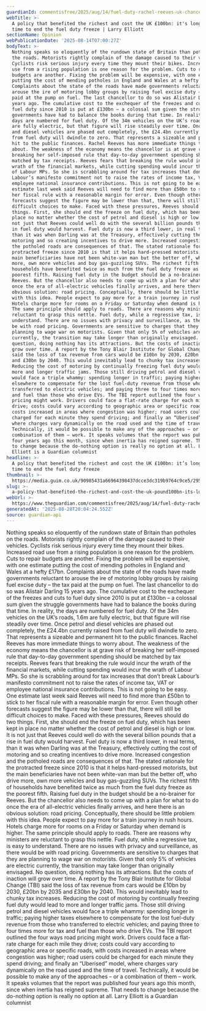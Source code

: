 ```yaml
---
guardianId: commentisfree/2025/aug/14/fuel-duty-rachel-reeves-uk-chancellor-motorists
webTitle: >-
  A policy that benefited the richest and cost the UK £100bn: it's long past
  time to end the fuel duty freeze | Larry Elliott
sectionName: Opinion
webPublicationDate: '2025-08-14T07:00:27Z'
bodyText: >-
  Nothing speaks so eloquently of the rundown state of Britain than potholes on
  the roads. Motorists rightly complain of the damage caused to their vehicles.
  Cyclists risk serious injury every time they mount their bikes. Increased road
  use from a rising population is one reason for the problem. Cuts to repair
  budgets are another. Fixing the problem will be expensive, with one estimate
  putting the cost of mending potholes in England and Wales at a hefty £17bn.
  Complaints about the state of the roads have made governments reluctant to
  arouse the ire of motoring lobby groups by raising fuel excise duty – the tax
  paid at the pump on fuel. The last chancellor to do so was Alistair Darling 15
  years ago. The cumulative cost to the exchequer of the freezes and cuts to
  fuel duty since 2010 is put at £130bn – a colossal sum given the struggle
  governments have had to balance the books during that time. In reality, the
  days are numbered for fuel duty. Of the 34m vehicles on the UK’s roads, 1.6m
  are fully electric, but that figure will rise steadily over time. Once petrol
  and diesel vehicles are phased out completely, the £24.4bn currently raised
  from fuel duty will dwindle to zero. That represents a sizeable and permanent
  hit to the public finances. Rachel Reeves has more immediate things to worry
  about. The weakness of the economy means the chancellor is at grave risk of
  breaking her self-imposed rule that day-to-day government spending should be
  matched by tax receipts. Reeves fears that breaking the rule would incur the
  wrath of the financial markets, while cutting spending would incur the wrath
  of Labour MPs. So she is scrabbling around for tax increases that don’t break
  Labour’s manifesto commitment not to raise the rates of income tax, VAT or
  employee national insurance contributions. This is not going to be easy. One
  estimate last week said Reeves will need to find more than £50bn to stick to
  her fiscal rule with a reasonable margin for error. Even though other
  forecasts suggest the figure may be lower than that, there will still be
  difficult choices to make. Faced with these pressures, Reeves should do two
  things. First, she should end the freeze on fuel duty, which has been kept in
  place no matter whether the cost of petrol and diesel is high or low. It is
  not just that Reeves could well do with the several billion pounds that a rise
  in fuel duty would harvest. Fuel duty is now a third lower, in real terms,
  than it was when Darling was at the Treasury, effectively cutting the cost of
  motoring and so creating incentives to drive more. Increased congestion and
  the potholed roads are consequences of that. The stated rationale for the
  protracted freeze since 2010 is that it helps hard-pressed motorists, but the
  main beneficiaries have not been white-van man but the better off, who drive
  more, own more vehicles and buy gas-guzzling SUVs. The richest fifth of
  households have benefited twice as much from the fuel duty freeze as the
  poorest fifth. Raising fuel duty in the budget should be a no-brainer for
  Reeves. But the chancellor also needs to come up with a plan for what to do
  once the era of all-electric vehicles finally arrives, and here there is an
  obvious solution: road pricing. Conceptually, there should be little problem
  with this idea. People expect to pay more for a train journey in rush hours.
  Hotels charge more for rooms on a Friday or Saturday when demand is higher.
  The same principle should apply to roads. There are reasons why ministers are
  reluctant to grasp this nettle. Fuel duty, while a regressive tax, is easy to
  understand. There are no issues with privacy and surveillance, as there would
  be with road pricing. Governments are sensitive to charges that they are
  planning to wage war on motorists. Given that only 5% of vehicles are electric
  currently, the transition may take longer than originally envisaged. No
  question, doing nothing has its attractions. But the costs of inaction will
  grow over time. A report by the Tony Blair Institute for Global Change (TBI)
  said the loss of tax revenue from cars would be £10bn by 2030, £20bn by 2035
  and £30bn by 2040. This would inevitably lead to chunky tax increases.
  Reducing the cost of motoring by continually freezing fuel duty would lead to
  more and longer traffic jams. Those still driving petrol and diesel vehicles
  would face a triple whammy: spending longer in traffic; paying higher taxes
  elsewhere to compensate for the lost fuel-duty revenue from those who
  transferred to electric vehicles; and paying three to four times more for tax
  and fuel than those who drive EVs. The TBI report outlined the four ways road
  pricing might work. Drivers could face a flat-rate charge for each mile they
  drive; costs could vary according to geographic area or specific roads, with
  costs increased in areas where congestion was higher; road users could be
  charged for each minute they spend driving; and finally an “Uberised” model,
  where charges vary dynamically on the road used and the time of travel.
  Technically, it would be possible to make any of the approaches – or a
  combination of them – work. It speaks volumes that the report was published
  four years ago this month, since when inertia has reigned supreme. That needs
  to change because the do-nothing option is really no option at all. Larry
  Elliott is a Guardian columnist
headline: >-
  A policy that benefited the richest and cost the UK £100bn: it’s long past
  time to end the fuel duty freeze
thumbnail: >-
  https://media.guim.co.uk/90985431a66964398437dcce3dc319b9764c9ce5/295_0_4922_3938/500.jpg
slug: >-
  a-policy-that-benefited-the-richest-and-cost-the-uk-pound100bn-its-long-past-time-to-end-the-fuel-duty-freeze-or-larry-elliott
webUrl: >-
  https://www.theguardian.com/commentisfree/2025/aug/14/fuel-duty-rachel-reeves-uk-chancellor-motorists
generatedAt: '2025-08-28T20:04:24.552Z'
source: guardian-api
---
```

Nothing speaks so eloquently of the rundown state of Britain than potholes on the roads. Motorists rightly complain of the damage caused to their vehicles. Cyclists risk serious injury every time they mount their bikes. Increased road use from a rising population is one reason for the problem. Cuts to repair budgets are another. Fixing the problem will be expensive, with one estimate putting the cost of mending potholes in England and Wales at a hefty £17bn. Complaints about the state of the roads have made governments reluctant to arouse the ire of motoring lobby groups by raising fuel excise duty – the tax paid at the pump on fuel. The last chancellor to do so was Alistair Darling 15 years ago. The cumulative cost to the exchequer of the freezes and cuts to fuel duty since 2010 is put at £130bn – a colossal sum given the struggle governments have had to balance the books during that time. In reality, the days are numbered for fuel duty. Of the 34m vehicles on the UK’s roads, 1.6m are fully electric, but that figure will rise steadily over time. Once petrol and diesel vehicles are phased out completely, the £24.4bn currently raised from fuel duty will dwindle to zero. That represents a sizeable and permanent hit to the public finances. Rachel Reeves has more immediate things to worry about. The weakness of the economy means the chancellor is at grave risk of breaking her self-imposed rule that day-to-day government spending should be matched by tax receipts. Reeves fears that breaking the rule would incur the wrath of the financial markets, while cutting spending would incur the wrath of Labour MPs. So she is scrabbling around for tax increases that don’t break Labour’s manifesto commitment not to raise the rates of income tax, VAT or employee national insurance contributions. This is not going to be easy. One estimate last week said Reeves will need to find more than £50bn to stick to her fiscal rule with a reasonable margin for error. Even though other forecasts suggest the figure may be lower than that, there will still be difficult choices to make. Faced with these pressures, Reeves should do two things. First, she should end the freeze on fuel duty, which has been kept in place no matter whether the cost of petrol and diesel is high or low. It is not just that Reeves could well do with the several billion pounds that a rise in fuel duty would harvest. Fuel duty is now a third lower, in real terms, than it was when Darling was at the Treasury, effectively cutting the cost of motoring and so creating incentives to drive more. Increased congestion and the potholed roads are consequences of that. The stated rationale for the protracted freeze since 2010 is that it helps hard-pressed motorists, but the main beneficiaries have not been white-van man but the better off, who drive more, own more vehicles and buy gas-guzzling SUVs. The richest fifth of households have benefited twice as much from the fuel duty freeze as the poorest fifth. Raising fuel duty in the budget should be a no-brainer for Reeves. But the chancellor also needs to come up with a plan for what to do once the era of all-electric vehicles finally arrives, and here there is an obvious solution: road pricing. Conceptually, there should be little problem with this idea. People expect to pay more for a train journey in rush hours. Hotels charge more for rooms on a Friday or Saturday when demand is higher. The same principle should apply to roads. There are reasons why ministers are reluctant to grasp this nettle. Fuel duty, while a regressive tax, is easy to understand. There are no issues with privacy and surveillance, as there would be with road pricing. Governments are sensitive to charges that they are planning to wage war on motorists. Given that only 5% of vehicles are electric currently, the transition may take longer than originally envisaged. No question, doing nothing has its attractions. But the costs of inaction will grow over time. A report by the Tony Blair Institute for Global Change (TBI) said the loss of tax revenue from cars would be £10bn by 2030, £20bn by 2035 and £30bn by 2040. This would inevitably lead to chunky tax increases. Reducing the cost of motoring by continually freezing fuel duty would lead to more and longer traffic jams. Those still driving petrol and diesel vehicles would face a triple whammy: spending longer in traffic; paying higher taxes elsewhere to compensate for the lost fuel-duty revenue from those who transferred to electric vehicles; and paying three to four times more for tax and fuel than those who drive EVs. The TBI report outlined the four ways road pricing might work. Drivers could face a flat-rate charge for each mile they drive; costs could vary according to geographic area or specific roads, with costs increased in areas where congestion was higher; road users could be charged for each minute they spend driving; and finally an “Uberised” model, where charges vary dynamically on the road used and the time of travel. Technically, it would be possible to make any of the approaches – or a combination of them – work. It speaks volumes that the report was published four years ago this month, since when inertia has reigned supreme. That needs to change because the do-nothing option is really no option at all. Larry Elliott is a Guardian columnist
